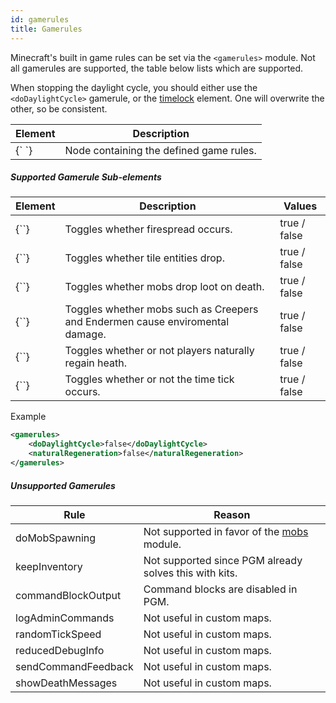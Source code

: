 ```yaml
---
id: gamerules
title: Gamerules
---
```


Minecraft's built in game rules can be set via the `<gamerules>` module. Not all gamerules are supported, the table below lists which are supported.

When stopping the daylight cycle, you should either use the `<doDaylightCycle>` gamerule, or the [timelock](/modules/other_settings#timelock) element. One will overwrite the other, so be consistent.

<div className="table-container">
  <table>
    <thead>
      <tr>
        <th>Element</th>
        <th>Description</th>
      </tr>
    </thead>
    <tbody>
      <tr>
        <td>
          <label>{`<gamerules> </gamerules>`}</label>
        </td>
        <td>Node containing the defined game rules.</td>
      </tr>
    </tbody>
  </table>
</div>

##### Supported Gamerule Sub-elements

<div className="table-container">
  <table>
    <thead>
      <tr>
        <th>Element</th>
        <th>Description</th>
        <th style={{ minWidth: "110px" }}>Values</th>
      </tr>
    </thead>
    <tbody>
      <tr>
        <td>
          <label>{`<doFireTick>`}</label>
        </td>
        <td>Toggles whether firespread occurs.</td>
        <td>
          <span className="badge badge--primary">true / false</span>
        </td>
      </tr>
      <tr>
        <td>
          <label>{`<doTileDrops>`}</label>
        </td>
        <td>Toggles whether tile entities drop.</td>
        <td>
          <span className="badge badge--primary">true / false</span>
        </td>
      </tr>
      <tr>
        <td>
          <label>{`<doMobLoot>`}</label>
        </td>
        <td>Toggles whether mobs drop loot on death.</td>
        <td>
          <span className="badge badge--primary">true / false</span>
        </td>
      </tr>
      <tr>
        <td>
          <label>{`<mobGriefing>`}</label>
        </td>
        <td>
          Toggles whether mobs such as Creepers and Endermen cause enviromental
          damage.
        </td>
        <td>
          <span className="badge badge--primary">true / false</span>
        </td>
      </tr>
      <tr>
        <td>
          <label>{`<naturalRegeneration>`}</label>
        </td>
        <td>Toggles whether or not players naturally regain heath.</td>
        <td>
          <span className="badge badge--primary">true / false</span>
        </td>
      </tr>
      <tr>
        <td>
          <label>{`<doDaylightCycle>`}</label>
        </td>
        <td>Toggles whether or not the time tick occurs.</td>
        <td>
          <span className="badge badge--primary">true / false</span>
        </td>
      </tr>
    </tbody>
  </table>
</div>
Example

```xml
<gamerules>
    <doDaylightCycle>false</doDaylightCycle>
    <naturalRegeneration>false</naturalRegeneration>
</gamerules>
```

##### Unsupported Gamerules

<div className="table-container">
  <table>
    <thead>
      <tr>
        <th>Rule</th>
        <th>Reason</th>
      </tr>
    </thead>
    <tbody>
      <tr>
        <td>
          <label>doMobSpawning</label>
        </td>
        <td>
          Not supported in favor of the <a href="/modules/mobs">mobs</a> module.
        </td>
      </tr>
      <tr>
        <td>
          <label>keepInventory</label>
        </td>
        <td>Not supported since PGM already solves this with kits.</td>
      </tr>
      <tr>
        <td>
          <label>commandBlockOutput</label>
        </td>
        <td>Command blocks are disabled in PGM.</td>
      </tr>
      <tr>
        <td>
          <label>logAdminCommands</label>
        </td>
        <td>Not useful in custom maps.</td>
      </tr>
      <tr>
        <td>
          <label>randomTickSpeed</label>
        </td>
        <td>Not useful in custom maps.</td>
      </tr>
      <tr>
        <td>
          <label>reducedDebugInfo</label>
        </td>
        <td>Not useful in custom maps.</td>
      </tr>
      <tr>
        <td>
          <label>sendCommandFeedback</label>
        </td>
        <td>Not useful in custom maps.</td>
      </tr>
      <tr>
        <td>
          <label>showDeathMessages</label>
        </td>
        <td>Not useful in custom maps.</td>
      </tr>
    </tbody>
  </table>
</div>
